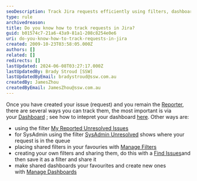 ```yaml
---
seoDescription: Track Jira requests efficiently using filters, dashboards, and favorites to monitor progress and stay organized.
type: rule
archivedreason:
title: Do you know how to track requests in Jira?
guid: b01574c7-21a6-43a9-81a1-208c8254e0e6
uri: do-you-know-how-to-track-requests-in-jira
created: 2009-10-23T03:58:05.000Z
authors: []
related: []
redirects: []
lastUpdated: 2024-06-08T03:27:17.000Z
lastUpdatedBy: Brady Stroud [SSW]
lastUpdatedByEmail: bradystroud@ssw.com.au
createdBy: JamesZhou
createdByEmail: JamesZhou@ssw.com.au
---
```


Once you have created your issue (request) and you remain the [Reporter](/do-you-undertand-the-roles-of-reporters-and-assignees-and-their-responsibilities), there are several ways you can track them, the most important is via your [Dashboard](/do-you-know-how-to-track-requests-in-jira) ; see how to intepret your dashboard [here](</do-you-know-how-your-system-dashboard-can-help-you-(this-is-the-most-important-feature-in-jira)>).
Other ways are:

- using the filter [My Reported Unresolved Issues](/do-you-know-how-to-track-requests-in-jira)
- for SysAdmin using the filter [SysAdmin Unresolved](/do-you-know-how-to-track-requests-in-jira) shows where your request is in the queue
- placing shared filters in your favouries with [Manage Filters](/do-you-know-how-to-track-requests-in-jira)
- creating your own filters and sharing them, do this with a [Find Issues](/do-you-know-how-to-track-requests-in-jira)and then save it as a filter and share it
- make shared dashboards your favourites and create new ones with [Manage Dashboards](/do-you-know-how-to-track-requests-in-jira)
